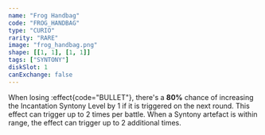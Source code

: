 ```yaml
---
name: "Frog Handbag"
code: "FROG_HANDBAG"
type: "CURIO"
rarity: "RARE"
image: "frog_handbag.png"
shape: [[1, 1], [1, 1]]
tags: ["SYNTONY"]
diskSlot: 1
canExchange: false
---
```


When losing :effect{code="BULLET"}, there's a **80%** chance of increasing the Incantation Syntony Level by 1 if it is triggered on the next round. This effect can trigger up to 2 times per battle. When a Syntony artefact is within range, the effect can trigger up to 2 additional times.
